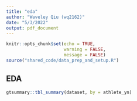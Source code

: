 ```yaml
---
title: "eda"
author: "Waveley Qiu (wq2162)"
date: "5/3/2022"
output: pdf_document
---
```


```r
knitr::opts_chunk$set(echo = TRUE, 
                      warning = FALSE, 
                      message = FALSE)
source("shared_code/data_prep_and_setup.R")
```

## EDA

```r
gtsummary::tbl_summary(dataset, by = athlete_yn)
```

